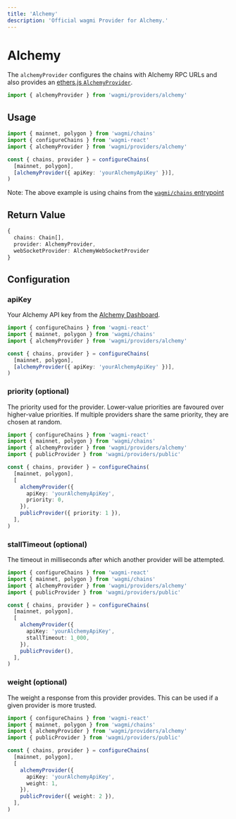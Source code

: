 ```yaml
---
title: 'Alchemy'
description: 'Official wagmi Provider for Alchemy.'
---
```



# Alchemy

The `alchemyProvider` configures the chains with Alchemy RPC URLs and also provides an [ethers.js `AlchemyProvider`](https://docs.ethers.io/v5/api/providers/api-providers/#AlchemyProvider).

```ts
import { alchemyProvider } from 'wagmi/providers/alchemy'
```

## Usage

```ts
import { mainnet, polygon } from 'wagmi/chains'
import { configureChains } from 'wagmi-react'
import { alchemyProvider } from 'wagmi/providers/alchemy'

const { chains, provider } = configureChains(
  [mainnet, polygon],
  [alchemyProvider({ apiKey: 'yourAlchemyApiKey' })],
)
```

Note: The above example is using chains from the [`wagmi/chains` entrypoint](/react/chains#wagmichains)

## Return Value

```ts
{
  chains: Chain[],
  provider: AlchemyProvider,
  webSocketProvider: AlchemyWebSocketProvider
}
```

## Configuration

### apiKey

Your Alchemy API key from the [Alchemy Dashboard](https://dashboard.alchemyapi.io/).

```ts {7}
import { configureChains } from 'wagmi-react'
import { mainnet, polygon } from 'wagmi/chains'
import { alchemyProvider } from 'wagmi/providers/alchemy'

const { chains, provider } = configureChains(
  [mainnet, polygon],
  [alchemyProvider({ apiKey: 'yourAlchemyApiKey' })],
)
```

### priority (optional)

The priority used for the provider. Lower-value priorities are favoured over higher-value priorities. If multiple providers share the same priority, they are chosen at random.

```ts {11,13}
import { configureChains } from 'wagmi-react'
import { mainnet, polygon } from 'wagmi/chains'
import { alchemyProvider } from 'wagmi/providers/alchemy'
import { publicProvider } from 'wagmi/providers/public'

const { chains, provider } = configureChains(
  [mainnet, polygon],
  [
    alchemyProvider({
      apiKey: 'yourAlchemyApiKey',
      priority: 0,
    }),
    publicProvider({ priority: 1 }),
  ],
)
```

### stallTimeout (optional)

The timeout in milliseconds after which another provider will be attempted.

```ts {11}
import { configureChains } from 'wagmi-react'
import { mainnet, polygon } from 'wagmi/chains'
import { alchemyProvider } from 'wagmi/providers/alchemy'
import { publicProvider } from 'wagmi/providers/public'

const { chains, provider } = configureChains(
  [mainnet, polygon],
  [
    alchemyProvider({
      apiKey: 'yourAlchemyApiKey',
      stallTimeout: 1_000,
    }),
    publicProvider(),
  ],
)
```

### weight (optional)

The weight a response from this provider provides. This can be used if a given provider is more trusted.

```ts {11,13}
import { configureChains } from 'wagmi-react'
import { mainnet, polygon } from 'wagmi/chains'
import { alchemyProvider } from 'wagmi/providers/alchemy'
import { publicProvider } from 'wagmi/providers/public'

const { chains, provider } = configureChains(
  [mainnet, polygon],
  [
    alchemyProvider({
      apiKey: 'yourAlchemyApiKey',
      weight: 1,
    }),
    publicProvider({ weight: 2 }),
  ],
)
```
